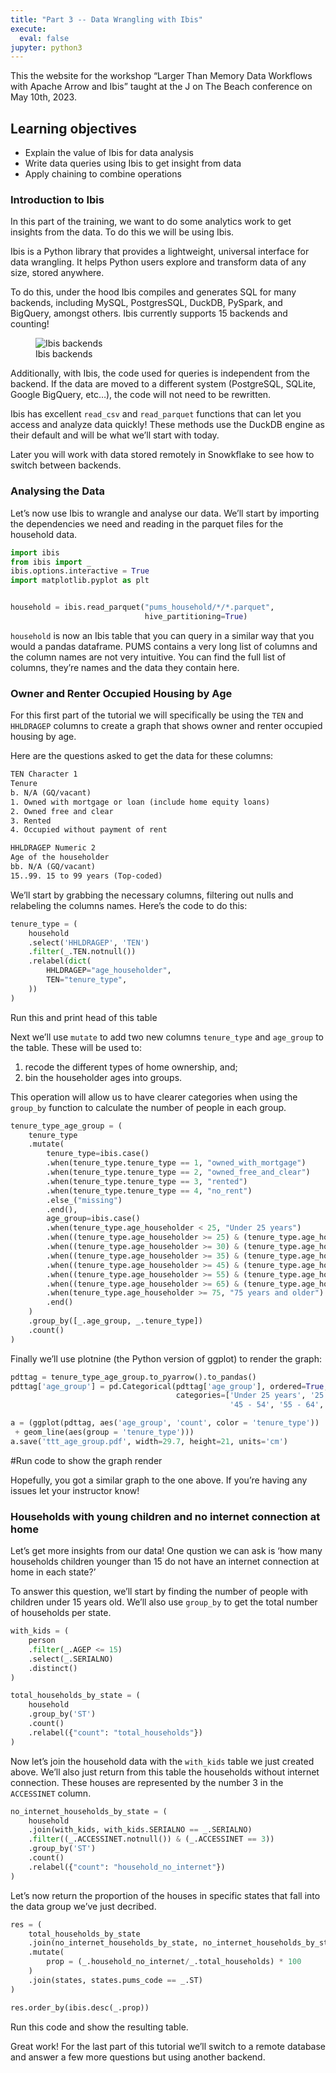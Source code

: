 ```yaml
---
title: "Part 3 -- Data Wrangling with Ibis"
execute:
  eval: false
jupyter: python3
---
```

This the website for the workshop "Larger Than Memory Data Workflows
with Apache Arrow and Ibis" taught at the J on The Beach conference on
May 10th, 2023.

::: {.callout-tip}
## Learning objectives

* Explain the value of Ibis for data analysis
* Write data queries using Ibis to get insight from data
* Apply chaining to combine operations
:::


### Introduction to Ibis

In this part of the  training, we want to do some analytics work to get insights from the data. To do this we will be using Ibis. 

Ibis is a Python library that provides a lightweight, universal interface for data wrangling. It helps Python users explore and transform data of any size, stored anywhere. 

To do this, under the hood Ibis compiles and generates SQL for many backends, including MySQL, PostgresSQL, DuckDB, PySpark, and BigQuery, amongst others. Ibis currently supports 15 backends and counting!

![Ibis backends](./assets/img/ibis-tree.png)
  
Additionally, with Ibis, the code used for queries is independent from the backend. If the data are moved to a different system (PostgreSQL, SQLite, Google BigQuery, etc...), the code will not need to be rewritten.

Ibis has excellent `read_csv` and `read_parquet` functions that can let you access and analyze data quickly! These methods use the DuckDB engine as their default and will be what we'll start with today. 

Later you will work with data stored remotely in Snowkflake to see how to switch between backends. 

### Analysing the Data

Let's now use Ibis to wrangle and analyse our data. We'll start by importing the dependencies we need and reading in the parquet files for the household data. 

```python

import ibis
from ibis import _
ibis.options.interactive = True
import matplotlib.pyplot as plt


household = ibis.read_parquet("pums_household/*/*.parquet",
                              hive_partitioning=True)

```

`household` is now an Ibis table that you can query in a similar way that you would a pandas dataframe. PUMS contains a very long list of columns and the column names are not very intuitive. You can find the full list of columns, they're names and the data they contain here. 


### Owner and Renter Occupied Housing by Age

For this first part of the tutorial we will specifically be using the `TEN` and `HHLDRAGEP` columns to create a graph that shows owner and renter occupied housing by age. 

Here are the questions asked to get the data for these columns:

```default
TEN Character 1
Tenure
b. N/A (GQ/vacant)
1. Owned with mortgage or loan (include home equity loans)
2. Owned free and clear
3. Rented
4. Occupied without payment of rent
```

```default
HHLDRAGEP Numeric 2
Age of the householder
bb. N/A (GQ/vacant)
15..99. 15 to 99 years (Top-coded)
```

We'll start by grabbing the necessary columns, filtering out nulls and relabeling the columns names. Here's the code to do this: 

```python
tenure_type = (
    household
    .select('HHLDRAGEP', 'TEN')
    .filter(_.TEN.notnull())
    .relabel(dict(
        HHLDRAGEP="age_householder",
        TEN="tenure_type",
    ))
)
```

::: {.callout-note}
Run this and print head of this table 
:::


Next we'll use `mutate` to add two new columns `tenure_type` and `age_group` to the table. These will be used to:

1. recode the different types of home ownership, and;
2. bin the householder ages into groups.

This operation will allow us to have clearer categories when using the
`group_by` function to calculate the number of people in each group.

```python
tenure_type_age_group = (
    tenure_type
    .mutate(
        tenure_type=ibis.case()
        .when(tenure_type.tenure_type == 1, "owned_with_mortgage")
        .when(tenure_type.tenure_type == 2, "owned_free_and_clear")
        .when(tenure_type.tenure_type == 3, "rented")
        .when(tenure_type.tenure_type == 4, "no_rent")
        .else_("missing")
        .end(),
        age_group=ibis.case()
        .when(tenure_type.age_householder < 25, "Under 25 years")
        .when((tenure_type.age_householder >= 25) & (tenure_type.age_householder <= 29), "25 - 29")
        .when((tenure_type.age_householder >= 30) & (tenure_type.age_householder <= 34), "30 - 34")
        .when((tenure_type.age_householder >= 35) & (tenure_type.age_householder <= 44), "35 - 44")
        .when((tenure_type.age_householder >= 45) & (tenure_type.age_householder <= 54), "45 - 54")
        .when((tenure_type.age_householder >= 55) & (tenure_type.age_householder <= 64), "55 - 64")
        .when((tenure_type.age_householder >= 65) & (tenure_type.age_householder <= 74), "65 - 74")
        .when(tenure_type.age_householder >= 75, "75 years and older")
        .end()
    )
    .group_by([_.age_group, _.tenure_type])
    .count()
)
```

Finally we'll use plotnine (the Python version of ggplot) to render the graph:

```python
pdttag = tenure_type_age_group.to_pyarrow().to_pandas()
pdttag['age_group'] = pd.Categorical(pdttag['age_group'], ordered=True,
                                     categories=['Under 25 years', '25 - 29', '30 - 34', '35 - 44',
                                                 '45 - 54', '55 - 64', '65 - 74', '75 years and older'])

a = (ggplot(pdttag, aes('age_group', 'count', color = 'tenure_type'))
 + geom_line(aes(group = 'tenure_type')))
a.save('ttt_age_group.pdf', width=29.7, height=21, units='cm')

```

#Run code to show the graph render 

Hopefully, you got a similar graph to the one above. If you're having any issues let your instructor know! 

### Households with young children and no internet connection at home 

Let's get more insights from our data! One qustion we can ask is 'how many households children younger than 15 do not have an internet connection at home in each state?'

To answer this question, we'll start by finding the number of people with children under 15 years old. We'll also use `group_by` to get the total number of households per state. 
```python
with_kids = (
    person
    .filter(_.AGEP <= 15)
    .select(_.SERIALNO)
    .distinct()
)

total_households_by_state = (
    household
    .group_by('ST')
    .count()
    .relabel({"count": "total_households"})
)

```

Now let's join the household data with the `with_kids` table we just created above. We'll also just return from this table the households without internet connection. These houses are represented by the number 3 in the `ACCESSINET` column. 

```python
no_internet_households_by_state = (
    household
    .join(with_kids, with_kids.SERIALNO == _.SERIALNO)
    .filter((_.ACCESSINET.notnull()) & (_.ACCESSINET == 3))
    .group_by('ST')
    .count()
    .relabel({"count": "household_no_internet"})
)
```

Let's now return the proportion of the houses in specific states that fall into the data group we've just decribed. 

```python

res = (
    total_households_by_state
    .join(no_internet_households_by_state, no_internet_households_by_state.ST == total_households_by_state.ST)
    .mutate(
        prop = (_.household_no_internet/_.total_households) * 100
    )
    .join(states, states.pums_code == _.ST)
)

res.order_by(ibis.desc(_.prop))

```

::: {.callout-note}
Run this code and show the resulting table.
:::

Great work! For the last part of this tutorial we'll switch to a remote database and answer a few more questions but using another backend. 
